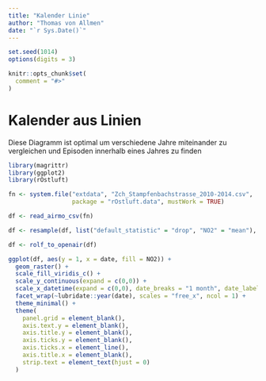 ```yaml
---
title: "Kalender Linie"
author: "Thomas von Allmen"
date: "`r Sys.Date()`"
---
```


```r
set.seed(1014)
options(digits = 3)

knitr::opts_chunk$set(
  comment = "#>"
)
```


# Kalender aus Linien

Diese Diagramm ist optimal um verschiedene Jahre miteinander zu vergleichen und Episoden innerhalb eines Jahres zu finden


```r
library(magrittr)
library(ggplot2)
library(rOstluft)

fn <- system.file("extdata", "Zch_Stampfenbachstrasse_2010-2014.csv",
                  package = "rOstluft.data", mustWork = TRUE)

df <- read_airmo_csv(fn)

df <- resample(df, list("default_statistic" = "drop", "NO2" = "mean"), "d1", data_thresh = 0.8)

df <- rolf_to_openair(df)

ggplot(df, aes(y = 1, x = date, fill = NO2)) +
  geom_raster() +
  scale_fill_viridis_c() +
  scale_y_continuous(expand = c(0,0)) +
  scale_x_datetime(expand = c(0,0), date_breaks = "1 month", date_labels = "%b") +
  facet_wrap(~lubridate::year(date), scales = "free_x", ncol = 1) +
  theme_minimal() +
  theme(
    panel.grid = element_blank(),
    axis.text.y = element_blank(),
    axis.title.y = element_blank(),
    axis.ticks.y = element_blank(),
    axis.ticks.x = element_line(),
    axis.title.x = element_blank(),
    strip.text = element_text(hjust = 0)
  )
```






